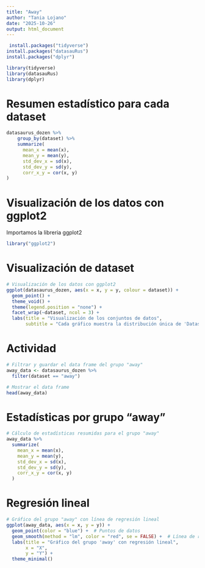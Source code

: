 ```yaml
---
title: "Away"
author: "Tania Lojano"
date: "2025-10-26"
output: html_document
---
```


```r
 install.packages("tidyverse")
install.packages("datasauRus")
install.packages("dplyr")
```

```r
library(tidyverse) 
library(datasauRus)
library(dplyr)
```

# Resumen estadístico para cada dataset

```r
datasaurus_dozen %>%
    group_by(dataset) %>%
    summarize(
      mean_x = mean(x), 
      mean_y = mean(y), 
      std_dev_x = sd(x), 
      std_dev_y = sd(y), 
      corr_x_y = cor(x, y)
)
```

# Visualización de los datos con ggplot2

Importamos la libreria ggplot2

```r
library("ggplot2")
```

# Visualización de dataset

```r
# Visualización de los datos con ggplot2
ggplot(datasaurus_dozen, aes(x = x, y = y, colour = dataset)) +
  geom_point() +
  theme_void() +
  theme(legend.position = "none") +
  facet_wrap(~dataset, ncol = 3) +
  labs(title = "Visualización de los conjuntos de datos", 
       subtitle = "Cada gráfico muestra la distribución única de 'Datasaurus Dozen'")
```

# Actividad 

```r
# Filtrar y guardar el data frame del grupo "away"
away_data <- datasaurus_dozen %>% 
  filter(dataset == "away")

# Mostrar el data frame
head(away_data)
```

# Estadísticas por grupo "away"

```r
# Cálculo de estadísticas resumidas para el grupo "away"
away_data %>%
  summarize(
    mean_x = mean(x),
    mean_y = mean(y),
    std_dev_x = sd(x),
    std_dev_y = sd(y),
    corr_x_y = cor(x, y)
  )
```

# Regresión lineal

```r
# Gráfico del grupo "away" con línea de regresión lineal
ggplot(away_data, aes(x = x, y = y)) +
  geom_point(color = "blue") +  # Puntos de datos
  geom_smooth(method = "lm", color = "red", se = FALSE) +  # Línea de regresión
  labs(title = "Gráfico del grupo 'away' con regresión lineal",
       x = "X",
       y = "Y") +
  theme_minimal()
```